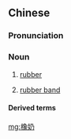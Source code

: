 ==Chinese==
{{zh-forms|alt=樹奶,樹乳}}

===Pronunciation===
{{zh-pron
|mn=xm:chhiūⁿ-ni/qz:chhiǔⁿ-lin/kh,zz:chhiū-leng/tp:chhiū-ni/twv:chhiū-lin
|cat=n
}}

===Noun===
{{zh-noun}}

# {{lb|zh|Min Nan}} [[rubber]]
# {{lb|zh|Taiwanese Min Nan}} [[rubber band]]

====Derived terms====
{{zh-der|橡奶糖|橡奶帶|橡奶鞋|橡奶條|橡奶環|橡奶箍仔|橡奶印|樹奶束仔}}

[[mg:橡奶]]